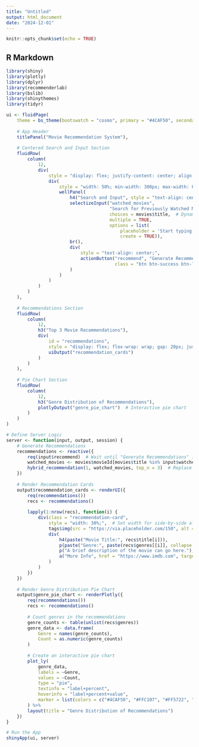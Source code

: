 ```yaml
---
title: "Untitled"
output: html_document
date: "2024-12-01"
---
```


```r
knitr::opts_chunk$set(echo = TRUE)
```

## R Markdown

```r
library(shiny)
library(plotly)
library(dplyr)
library(recommenderlab)
library(bslib) 
library(shinythemes)
library(tidyr)

ui <- fluidPage(
    theme = bs_theme(bootswatch = "cosmo", primary = "#4CAF50", secondary = "#ffffff"),
    
    # App Header
    titlePanel("Movie Recommendation System"),
    
    # Centered Search and Input Section
    fluidRow(
        column(
            12,
            div(
                style = "display: flex; justify-content: center; align-items: center; margin: 20px 0;",
                div(
                    style = "width: 50%; min-width: 300px; max-width: 600px;",  # Control size
                    wellPanel(
                        h4("Search and Input", style = "text-align: center;"),
                        selectizeInput("watched_movies", 
                                       "Search for Previously Watched Movies:",
                                       choices = movies$title,  # Dynamically load movie titles
                                       multiple = TRUE, 
                                       options = list(
                                           placeholder = 'Start typing a movie name...',
                                           create = TRUE)),
                        br(),
                        div(
                            style = "text-align: center;",
                            actionButton("recommend", "Generate Recommendations", 
                                         class = "btn btn-success btn-lg")
                        )
                    )
                )
            )
        )
    ),
    
    # Recommendations Section
    fluidRow(
        column(
            12,
            h3("Top 3 Movie Recommendations"),
            div(
                id = "recommendations",
                style = "display: flex; flex-wrap: wrap; gap: 20px; justify-content: center;",  # Flexbox for side-by-side layout
                uiOutput("recommendation_cards")
            )
        )
    ),
    
    # Pie Chart Section
    fluidRow(
        column(
            12,
            h3("Genre Distribution of Recommendations"),
            plotlyOutput("genre_pie_chart")  # Interactive pie chart
        )
    )
)

# Define Server Logic
server <- function(input, output, session) {
    # Generate Recommendations
    recommendations <- reactive({
        req(input$recommend)  # Wait until "Generate Recommendations" is clicked
        watched_movies <- movies$movieId[movies$title %in% input$watched_movies]  # Get watched movie IDs
        hybrid_recommendation(1, watched_movies, top_n = 3)  # Replace 1 with dynamic user ID
    })
    
    # Render Recommendation Cards
    output$recommendation_cards <- renderUI({
        req(recommendations())
        recs <- recommendations()
        
        lapply(1:nrow(recs), function(i) {
            div(class = "recommendation-card",
                style = "width: 30%;",  # Set width for side-by-side alignment
                tags$img(src = "https://via.placeholder.com/150", alt = "Movie Poster", width = "100%"),  # Add actual posters if available
                div(
                    h4(paste("Movie Title:", recs$title[i])),
                    p(paste("Genre:", paste(recs$genres[[i]], collapse = ", "))),
                    p("A brief description of the movie can go here."),
                    a("More Info", href = "https://www.imdb.com", target = "_blank")  # Replace with actual links if available
                )
            )
        })
    })
    
    # Render Genre Distribution Pie Chart
    output$genre_pie_chart <- renderPlotly({
        req(recommendations())
        recs <- recommendations()
        
        # Count genres in the recommendations
        genre_counts <- table(unlist(recs$genres))
        genre_data <- data.frame(
            Genre = names(genre_counts),
            Count = as.numeric(genre_counts)
        )
        
        # Create an interactive pie chart
        plot_ly(
            genre_data,
            labels = ~Genre,
            values = ~Count,
            type = "pie",
            textinfo = "label+percent",
            hoverinfo = "label+percent+value",
            marker = list(colors = c("#4CAF50", "#FFC107", "#FF5722", "#03A9F4", "#E91E63"))
        ) %>%
        layout(title = "Genre Distribution of Recommendations")
    })
}

# Run the App
shinyApp(ui, server)

```

